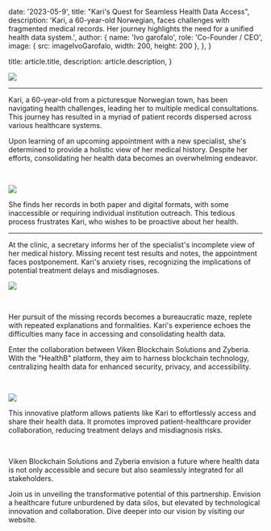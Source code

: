 
  date: '2023-05-9',
  title: "Kari's Quest for Seamless Health Data Access",
  description:
    'Kari, a 60-year-old Norwegian, faces challenges with fragmented medical records. Her journey highlights the need for a unified health data system.',
  author: {
    name: 'Ivo garofalo',
    role: 'Co-Founder / CEO',
    image: { src: imageIvoGarofalo, width: 200, height: 200 },
  },
}

  title: article.title,
  description: article.description,
}

<Typography>

![](./kari_1.png)

<hr />

Kari, a 60-year-old from a picturesque Norwegian town, has been navigating health challenges, leading her to multiple medical consultations. This journey has resulted in a myriad of patient records dispersed across various healthcare systems.

Upon learning of an upcoming appointment with a new specialist, she's determined to provide a holistic view of her medical history. Despite her efforts, consolidating her health data becomes an overwhelming endeavor.

<br />

![](./kari_2.png)

She finds her records in both paper and digital formats, with some inaccessible or requiring individual institution outreach. This tedious process frustrates Kari, who wishes to be proactive about her health.

<hr />

At the clinic, a secretary informs her of the specialist's incomplete view of her medical history. Missing recent test results and notes, the appointment faces postponement. Kari's anxiety rises, recognizing the implications of potential treatment delays and misdiagnoses.

![](./kari_3.png)

<br />

Her pursuit of the missing records becomes a bureaucratic maze, replete with repeated explanations and formalities. Kari's experience echoes the difficulties many face in accessing and consolidating health data.

Enter the collaboration between Viken Blockchain Solutions and Zyberia. With the "HealthB" platform, they aim to harness blockchain technology, centralizing health data for enhanced security, privacy, and accessibility.

<br />

![](./healthB.jpeg)

This innovative platform allows patients like Kari to effortlessly access and share their health data. It promotes improved patient-healthcare provider collaboration, reducing treatment delays and misdiagnosis risks.

<br />

Viken Blockchain Solutions and Zyberia envision a future where health data is not only accessible and secure but also seamlessly integrated for all stakeholders.

<TopTip>
Join us in unveiling the transformative potential of this partnership. Envision a healthcare future unburdened by data silos, but elevated by technological innovation and collaboration. Dive deeper into our vision by visiting our website.
</TopTip>

</Typography>
